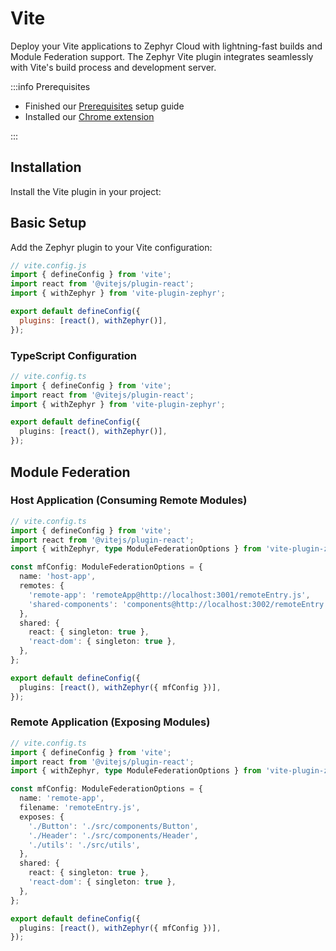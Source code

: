 
# Vite

Deploy your Vite applications to Zephyr Cloud with lightning-fast builds and Module Federation support. The Zephyr Vite plugin integrates seamlessly with Vite's build process and development server.

:::info Prerequisites

- Finished our [Prerequisites](/getting-started/installation) setup guide
- Installed our [Chrome extension](https://chromewebstore.google.com/detail/zephyr-mission-control/liflhldchhinbaeplljlplhnbkdidedn)

:::

<CodemodDisclaimer />

## Installation

Install the Vite plugin in your project:

<PackageManagerTabs command="add --dev vite-plugin-zephyr" />

## Basic Setup

Add the Zephyr plugin to your Vite configuration:

```javascript
// vite.config.js
import { defineConfig } from 'vite';
import react from '@vitejs/plugin-react';
import { withZephyr } from 'vite-plugin-zephyr';

export default defineConfig({
  plugins: [react(), withZephyr()],
});
```

### TypeScript Configuration

```typescript
// vite.config.ts
import { defineConfig } from 'vite';
import react from '@vitejs/plugin-react';
import { withZephyr } from 'vite-plugin-zephyr';

export default defineConfig({
  plugins: [react(), withZephyr()],
});
```

## Module Federation

### Host Application (Consuming Remote Modules)

```typescript
// vite.config.ts
import { defineConfig } from 'vite';
import react from '@vitejs/plugin-react';
import { withZephyr, type ModuleFederationOptions } from 'vite-plugin-zephyr';

const mfConfig: ModuleFederationOptions = {
  name: 'host-app',
  remotes: {
    'remote-app': 'remoteApp@http://localhost:3001/remoteEntry.js',
    'shared-components': 'components@http://localhost:3002/remoteEntry.js',
  },
  shared: {
    react: { singleton: true },
    'react-dom': { singleton: true },
  },
};

export default defineConfig({
  plugins: [react(), withZephyr({ mfConfig })],
});
```

### Remote Application (Exposing Modules)

```typescript
// vite.config.ts
import { defineConfig } from 'vite';
import react from '@vitejs/plugin-react';
import { withZephyr, type ModuleFederationOptions } from 'vite-plugin-zephyr';

const mfConfig: ModuleFederationOptions = {
  name: 'remote-app',
  filename: 'remoteEntry.js',
  exposes: {
    './Button': './src/components/Button',
    './Header': './src/components/Header',
    './utils': './src/utils',
  },
  shared: {
    react: { singleton: true },
    'react-dom': { singleton: true },
  },
};

export default defineConfig({
  plugins: [react(), withZephyr({ mfConfig })],
});
```
